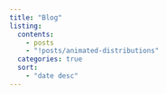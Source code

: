 ---
title: "Blog"
listing:
  contents:
    - posts
    - "!posts/animated-distributions"
  categories: true
  sort:
    - "date desc"
---

